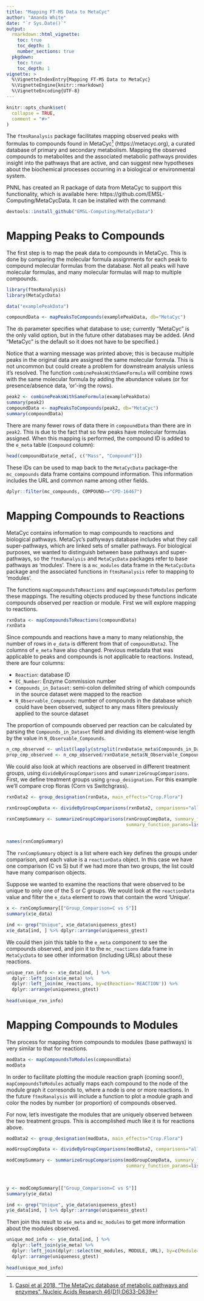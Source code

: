 ```yaml
---
title: "Mapping FT-MS Data to MetaCyc"
author: "Amanda White"
date: "`r Sys.Date()`"
output: 
  rmarkdown::html_vignette:
    toc: true
    toc_depth: 1
    number_sections: true
  pkgdown:
    toc: true
    toc_depth: 1
vignette: >
  %\VignetteIndexEntry{Mapping FT-MS Data to MetaCyc}
  %\VignetteEngine{knitr::rmarkdown}
  %\VignetteEncoding{UTF-8}
---
```


```r
knitr::opts_chunk$set(
  collapse = TRUE,
  comment = "#>"
)
```

The `ftmsRanalysis` package facilitates mapping observed peaks with formulas to compounds found in MetaCyc[^1] (https://metacyc.org), a curated database of primary and secondary metabolism. Mapping the observed compounds to metabolites and the associated metabolic pathways provides insight into the pathways that are active, and can suggest new hypotheses about the biochemical processes occurring in a biological or environmental system.

[^1]: [Caspi et al 2018, "The MetaCyc database of metabolic pathways and enzymes", Nucleic Acids Research 46(D1):D633-D639](https://academic.oup.com/nar/article/46/D1/D633/4559117)

PNNL has created an R package of data from MetaCyc to support this functionality, which is available here: https://github.com/EMSL-Computing/MetaCycData. It can be installed with the command:
```r
devtools::install_github("EMSL-Computing/MetaCycData")
```

# Mapping Peaks to Compounds

The first step is to map the peak data to compounds in MetaCyc. This is done by comparing the molecular formula assignments for each peak to compound molecular formulas from the database. Not all peaks will have molecular formulas, and many molecular formulas will map to multiple compounds. 

```r
library(ftmsRanalysis)
library(MetaCycData)

data("examplePeakData")

compoundData <- mapPeaksToCompounds(examplePeakData, db="MetaCyc")
```

The `db` parameter specifies what database to use; currently "MetaCyc" is the only valid option, but in the future other databases may be added. (And "MetaCyc" is the default so it does not have to be specified.)

Notice that a warning message was printed above; this is because multiple peaks in the original data are assigned the same molecular formula. This is not uncommon but could create a problem for downstream analysis unless it's resolved. The function `combinePeaksWithSameFormula` will combine rows with the same molecular formula by adding the abundance values (or for presence/absence data, 'or'-ing the rows). 

```r
peak2 <- combinePeaksWithSameFormula(examplePeakData)
summary(peak2)
compoundData <- mapPeaksToCompounds(peak2, db="MetaCyc")
summary(compoundData)
```

There are many fewer rows of data there in `compoundData` than there are in `peak2`. This is due to the fact that so few peaks have molecular formulas assigned. When this mapping is performed, the compound ID is added to the `e_meta` table (`Compound` column):

```r
head(compoundData$e_meta[, c("Mass", "Compound")])
```

These IDs can be used to map back to the `MetaCycData` package--the `mc_compounds` data frame contains compound information. This information includes the URL and common name among other fields.

```r
dplyr::filter(mc_compounds, COMPOUND=="CPD-16467")
```

# Mapping Compounds to Reactions

MetaCyc contains information to map compounds to reactions and biological pathways. MetaCyc's pathyways database includes what they call super-pathways, which are linked sets of smaller pathways. For biological purposes, we wanted to distinguish between base pathways and super-pathways, so the `ftmsRanalysis` and `MetaCycData` packages refer to base pathways as 'modules'. There is a `mc_modules` data frame in the `MetaCycData` package and the associated functions in `ftmsRanalysis` refer to mapping to 'modules'. 

The functions `mapCompoundsToReactions` and `mapCompoundsToModules` perform these mappings. The resulting objects produced by these functions indicate compounds observed per reaction or module. First we will explore mapping to reactions.

```r
rxnData <- mapCompoundsToReactions(compoundData)
rxnData
```

Since compounds and reactions have a many to many relationship, the number of rows in `e_data` is different from that of `compoundData2`. The columns of `e_meta` have also changed. Previous metadata that was applicable to peaks and compounds is not applicable to reactions. Instead, there are four columns:

* `Reaction`: database ID
* `EC_Number`: Enzyme Commission number
* `Compounds_in_Dataset`: semi-colon delimited string of which compounds in the source dataset were mapped to the reaction
* `N_Observable_Compounds`: number of compounds in the database which could have been observed, subject to any mass filters previously applied to the source dataset

The proportion of compounds observed per reaction can be calculated by parsing the `Compounds_in_Dataset` field and dividing its element-wise length by the value in `N_Observable_Compounds`.

```r
n_cmp_observed <- unlist(lapply(strsplit(rxnData$e_meta$Compounds_in_Dataset, ";"), length))
prop_cmp_observed <- n_cmp_observed/rxnData$e_meta$N_Observable_Compounds
```

We could also look at which reactions are observed in different treatment groups, using `divideByGroupComparisons` and `sumamrizeGroupComparisons`. First, we define treatment groups using `group_designation`. For this example we'll compare crop floras (Corn vs Switchgrass). 

```r
rxnData2 <- group_designation(rxnData, main_effects="Crop.Flora")

rxnGroupCompData <- divideByGroupComparisons(rxnData2, comparisons="all")

rxnCompSummary <- summarizeGroupComparisons(rxnGroupCompData, summary_functions = "uniqueness_gtest",
                                            summary_function_params=list(uniqueness_gtest=
                                                                           list(pres_fn="nsamps", pres_thresh=2,
                                                                           pvalue_thresh=0.05)))
names(rxnCompSummary)
```

The `rxnCompSummary` object is a list where each key defines the groups under comparison, and each value is a `reactionData` object. In this case we have one comparison (C vs S) but if we had more than two groups, the list could have many comparison objects. 

Suppose we wanted to examine the reactions that were observed to be unique to only one of the S or C groups. We would look at the `reactionData` value and filter the `e_data` element to rows that contain the word 'Unique'.

```r
x <- rxnCompSummary[["Group_Comparison=C vs S"]]
summary(x$e_data)

ind <- grep("Unique", x$e_data$uniqueness_gtest)
x$e_data[ind, ] %>% dplyr::arrange(uniqueness_gtest)
```

We could then join this table to the `e_meta` component to see the compounds observed, and join it to the `mc_reactions` data frame in `MetaCycData` to see other information (including URLs) about these reactions.

```r
unique_rxn_info <- x$e_data[ind, ] %>% 
  dplyr::left_join(x$e_meta) %>%
  dplyr::left_join(mc_reactions, by=c(Reaction='REACTION')) %>%
  dplyr::arrange(uniqueness_gtest)
  
head(unique_rxn_info)
```

# Mapping Compounds to Modules

The process for mapping from compounds to modules (base pathways) is very similar to that for reactions. 

```r
modData <- mapCompoundsToModules(compoundData)
modData
```

In order to facilitate plotting the module reaction graph (coming soon!), `mapCompoundsToModules` actually maps each compound to the node of the module graph it corresonds to, where a node is one or more reactions. In the future `ftmsRanalysis` will include a function to plot a module graph and color the nodes by number (or proportion) of compounds observed. 

For now, let's investigate the modules that are uniquely observed between the two treatment groups. This is accomplished much like it is for reactions above.

```r
modData2 <- group_designation(modData, main_effects="Crop.Flora")

modGroupCompData <- divideByGroupComparisons(modData2, comparisons="all")

modCompSummary <- summarizeGroupComparisons(modGroupCompData, summary_functions = "uniqueness_gtest",
                                            summary_function_params=list(uniqueness_gtest=
                                                                           list(pres_fn="nsamps", pres_thresh=2,
                                                                           pvalue_thresh=0.05)))

y <- modCompSummary[["Group_Comparison=C vs S"]]
summary(y$e_data)

ind <- grep("Unique", y$e_data$uniqueness_gtest)
y$e_data[ind, ] %>% dplyr::arrange(uniqueness_gtest)
```
 
 Then join this result to `x$e_meta` and `mc_modules` to get more information about the modules observed.
 
```r
unique_mod_info <- y$e_data[ind, ] %>% 
  dplyr::left_join(y$e_meta) %>%
  dplyr::left_join(dplyr::select(mc_modules, MODULE, URL), by=c(Module='MODULE')) %>%
  dplyr::arrange(uniqueness_gtest)
  
head(unique_mod_info)

```
 
